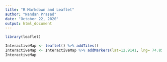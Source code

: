 ```yaml
---
title: "R Markdown and Leaflet"
author: "Nandan Prasad"
date: "October 22, 2020"
output: html_document
---
```



```r
library(leaflet)

InteractiveMap <- leaflet() %>% addTiles() 
InteractiveMap <- InteractiveMap %>% addMarkers(lat=12.9141, lng= 74.8560, popup="Mangalore, India")
InteractiveMap
```

